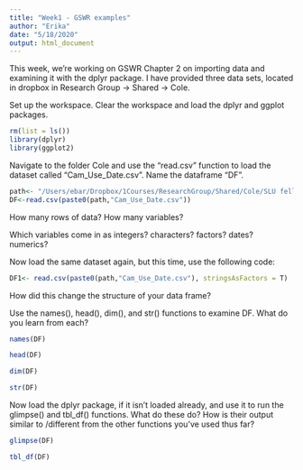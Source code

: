 ```yaml
---
title: "Week1 - GSWR examples"
author: "Erika"
date: "5/18/2020"
output: html_document
---
```


This week, we're working on GSWR Chapter 2 on importing data and examining it with the dplyr package. I have provided three data sets, located in dropbox in Research Group -> Shared -> Cole.

Set up the workspace. Clear the workspace and load the dplyr and ggplot packages.
```r
rm(list = ls())
library(dplyr)
library(ggplot2)

```
Navigate to the folder Cole and use the "read.csv" function to load the dataset called "Cam_Use_Date.csv". Name the dataframe "DF".

```r
path<- "/Users/ebar/Dropbox/1Courses/ResearchGroup/Shared/Cole/SLU fellowship/Data/"
DF<-read.csv(paste0(path,"Cam_Use_Date.csv"))
```
How many rows of data?  How many variables?

Which variables come in as integers? characters? factors? dates? numerics?

Now load the same dataset again, but this time, use the following code: 
```r

DF1<- read.csv(paste0(path,"Cam_Use_Date.csv"), stringsAsFactors = T)
```
How did this change the structure of your data frame?

Use the names(), head(), dim(), and str() functions to examine DF.  What do you learn from each?

```r
names(DF)
```
```r
head(DF)
```
```r
dim(DF)
```
```r
str(DF)
```
Now load the dplyr package, if it isn't loaded already, and use it to run the glimpse() and tbl_df() functions.  What do these do?  How is their output similar to /different from the other functions you've used thus far?

```r
glimpse(DF)
```
```r
tbl_df(DF)
```





